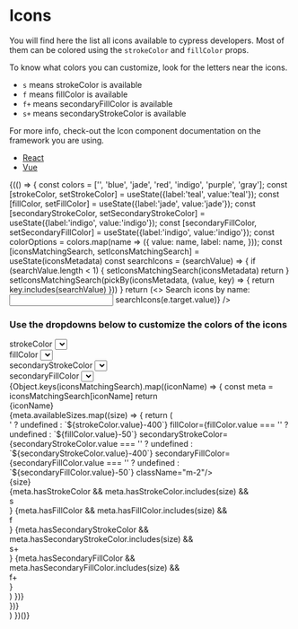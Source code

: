 

# Icons

<Meta
  title="Icons"
/>

You will find here the list all icons available to cypress developers.
Most of them can be colored using the `strokeColor` and `fillColor` props.

To know what colors you can customize, look for the letters near the icons.

- `s` means strokeColor is available
- `f` means fillColor is available
- `f+` means secondaryFillColor is available
- `s+` means secondaryStrokeColor is available

For more info, check-out the Icon component documentation on the framework you are using.
<ul>
  <li><a href="/docs/react_icon--icon">React</a></li>
  <li><a href="/docs/vue_icon--icon">Vue</a></li>
</ul>

<Canvas withSource="none">
  <div>
  {(() => {
      const colors = ['<default>', 'blue', 'jade', 'red', 'indigo', 'purple', 'gray'];
      const [strokeColor, setStrokeColor] = useState({label:'teal', value:'teal'});
      const [fillColor, setFillColor] = useState({label:'jade', value:'jade'});
      const [secondaryStrokeColor, setSecondaryStrokeColor] = useState({label:'indigo', value:'indigo'});
      const [secondaryFillColor, setSecondaryFillColor] = useState({label:'indigo', value:'indigo'});
      const colorOptions = colors.map(name => ({
              value: name,
              label: name,
            }));
      const [iconsMatchingSearch, setIconsMatchingSearch] = useState(iconsMetadata)
      const searchIcons = (searchValue) => {
        if (searchValue.length < 1) {
          setIconsMatchingSearch(iconsMetadata)
          return
        }
        setIconsMatchingSearch(pickBy(iconsMetadata, (value, key) => {
          return key.includes(searchValue)
        }))
      }
      return (<>
        <label htmlFor="icon-search">Search icons by name: </label>
        <input type="text"
          name="icon-search"
          className="border border-indigo-500 rounded mb-2 px-1"
          onChange={(e) => searchIcons(e.target.value)}
        />
        <h3 className="text-lg border-b-1 border-gray-300 pb-1">Use the dropdowns below to customize the colors of the icons</h3>
        <div className="flex border-b-1 border-gray-300 flex-wrap">
          <div className={`p-3 w-full md:w-1/2 flex items-center justify-evenly text-${strokeColor.value}-600 bg-${fillColor.value}-50`}>
            <div className="w-1/2">
            strokeColor
            <Select 
              defaultValue={strokeColor} 
              className="ml-2 mr-4" 
              onChange={setStrokeColor} 
              options={colorOptions} 
            />
            </div><div className="w-1/2">
              fillColor
              <Select
                defaultValue={fillColor} 
                className="mx-2 mr-4" 
                onChange={setFillColor} 
                options={colorOptions} />
            </div>
          </div><div className={`p-3 w-full md:w-1/2 flex items-center justify-evenly text-${secondaryStrokeColor.value}-600 bg-${secondaryFillColor.value}-50`}>
            <div className="w-1/2">
              secondaryStrokeColor
              <Select
                defaultValue={secondaryStrokeColor} 
                className="mx-2 mr-4" 
                onChange={setSecondaryStrokeColor} 
                options={colorOptions} />
            </div><div className="w-1/2">
              secondaryFillColor
              <Select
                defaultValue={secondaryFillColor} 
                className="mx-2" 
                onChange={setSecondaryFillColor} 
                options={colorOptions} />
            </div>
          </div>
        </div>
        <div>
          {Object.keys(iconsMatchingSearch).map((iconName) => {
            const meta = iconsMatchingSearch[iconName]
            return <div key={iconName} className="flex align-center items-end border-b border-gray-300 pb-2 pt-4">
              <div className="w-60 text-right mr-4">{iconName}</div>
              {meta.availableSizes.map((size) => {
                return (<div key={`${iconName}_${size}`} className="mr-8 flex">
                  <div className="mr-2 text-center pb-1 align-bottom">
                    <Icon 
                      name={iconName} 
                      size={size} 
                      strokeColor={strokeColor.value === '<default>' ? undefined : `${strokeColor.value}-400`} 
                      fillColor={fillColor.value === '<default>' ? undefined : `${fillColor.value}-50`} 
                      secondaryStrokeColor={secondaryStrokeColor.value === '<default>' ? undefined : `${secondaryStrokeColor.value}-400`}
                      secondaryFillColor={secondaryFillColor.value === '<default>' ? undefined : `${secondaryFillColor.value}-50`}
                      className="m-2"/>
                    <div className="text-xs text-gray-600">{size}</div>
                  </div>
                  <div key={`${iconName}_${size}_colors`} className="text-center">
                    {meta.hasStrokeColor && meta.hasStrokeColor.includes(size) && <div className={`rounded px-1 my-1 text-xs text-${strokeColor.value}-500`}>s</div>}
                    {meta.hasFillColor && meta.hasFillColor.includes(size) && <div className={`rounded px-1 my-1 text-xs text-gray-800 bg-${fillColor.value}-50`}>f</div>}
                    {meta.hasSecondaryStrokeColor && meta.hasSecondaryStrokeColor.includes(size) && <div className={`rounded px-1 my-1 text-xs text-${secondaryStrokeColor.value}-500`}>s+</div>}
                    {meta.hasSecondaryFillColor && meta.hasSecondaryFillColor.includes(size) && <div className={`rounded px-1 my-1 text-xs text-gray-800 bg-${secondaryFillColor.value}-50`}>f+</div>}
                  </div>
                </div>)
              })}
            </div>
          })}
        </div>
      </>)
  })()}
  </div>
</Canvas>
